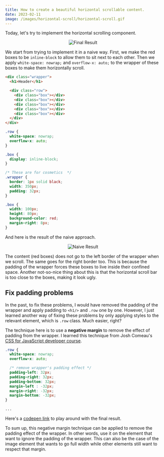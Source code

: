 ```yaml
---
title: How to create a beautiful horizontal scrollable content.
date: 2023-02-11
image: /images/horizontal-scroll/horizontal-scroll.gif
---
```


Today, let's try to implement the horizontal scrolling component.

<p align="center">
  <img
    alt="Final Result"
    src="/images/horizontal-scroll/horizontal-scroll.gif"
  />
</p>

We start from trying to implement it in a naive way. First, we make the red boxes to be `inline-block` to allow them to sit next to each other. Then we apply `white-space: nowrap;` and `overflow-x: auto;` to the wrapper of these boxes to make them horizontally scroll.

```html
<div class="wrapper">
  <h1>Header</h1>

  <div class="row">
    <div class="box"></div>
    <div class="box"></div>
    <div class="box"></div>
    <div class="box"></div>
    <div class="box"></div>
  </div>
</div>
```

```css
.row {
  white-space: nowrap;
  overflow-x: auto;
}

.box {
  display: inline-block;
}

/* These are for cosmetics  */
.wrapper {
  border: 1px solid black;
  width: 350px;
  padding: 32px;
}

.box {
  width: 100px;
  height: 80px;
  background-color: red;
  margin-right: 8px;
}
```

And here is the result of the naive approach.

<p align="center">
  <img
    alt="Naive Result"
    src="/images/horizontal-scroll/horizontal-scroll-naive.gif"
  />
</p>

The content (red boxes) does not go to the left border of the wrapper when we scroll. The same goes for the right border too. This is because the padding of the wrapper forces these boxes to live inside their confined space. Another not-so-nice thing about this is that the horizontal scroll bar is too close to the boxes, making it look ugly.

## Fix padding problems

In the past, to fix these problems, I would have removed the padding of the wrapper and apply padding to `<h1/>` and `.row` one by one. However, I just learned another way of fixing these problems by only applying styles to the relevant element, which is `.row` class. Much easier, right?

The technique here is to use a <b>negative margin</b> to remove the effect of padding from the wrapper. I learned this technique from Josh Comeau's [CSS for JavaScript developer course](https://css-for-js.dev/).

```css
.row {
  white-space: nowrap;
  overflow-x: auto;

  /* remove wrapper's padding effect */
  padding-left: 32px;
  padding-right: 32px;
  padding-bottom: 32px;
  margin-left : -32px;
  margin-right: -32px;
  margin-bottom: -32px;
}

...
```

Here's a [codepen link](https://codepen.io/chansk131/pen/abaZywr) to play around with the final result.

To sum up, this negative margin technique can be applied to remove the padding effect of the wrapper. In other words, use it on the element that want to ignore the padding of the wrapper. This can also be the case of the image element that wants to go full width while other elements still want to respect that margin.
